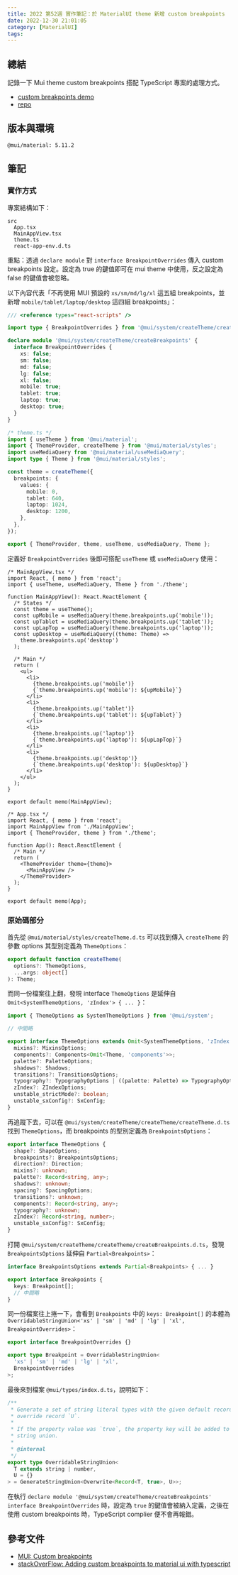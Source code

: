 ```yaml
---
title: 2022 第52週 實作筆記：於 MaterialUI theme 新增 custom breakpoints
date: 2022-12-30 21:01:05
category: [MaterialUI]
tags:
---
```


## 總結

記錄一下 Mui theme custom breakpoints 搭配 TypeScript 專案的處理方式。

- [custom breakpoints demo](https://tzynwang.github.io/mui-custom-breakpoints/)
- [repo](https://github.com/tzynwang/mui-custom-breakpoints/tree/main/src)

## 版本與環境

```text
@mui/material: 5.11.2
```

## 筆記

### 實作方式

專案結構如下：

```text
src
  App.tsx
  MainAppView.tsx
  theme.ts
  react-app-env.d.ts
```

重點：透過 `declare module` 對 `interface BreakpointOverrides` 傳入 custom breakpoints 設定。設定為 true 的鍵值即可在 mui theme 中使用，反之設定為 false 的鍵值會被忽略。

以下內容代表「不再使用 MUI 預設的 `xs/sm/md/lg/xl` 這五組 breakpoints，並新增 `mobile/tablet/laptop/desktop` 這四組 breakpoints」：

```ts
/// <reference types="react-scripts" />

import type { BreakpointOverrides } from '@mui/system/createTheme/createBreakpoints';

declare module '@mui/system/createTheme/createBreakpoints' {
  interface BreakpointOverrides {
    xs: false;
    sm: false;
    md: false;
    lg: false;
    xl: false;
    mobile: true;
    tablet: true;
    laptop: true;
    desktop: true;
  }
}
```

```ts
/* theme.ts */
import { useTheme } from '@mui/material';
import { ThemeProvider, createTheme } from '@mui/material/styles';
import useMediaQuery from '@mui/material/useMediaQuery';
import type { Theme } from '@mui/material/styles';

const theme = createTheme({
  breakpoints: {
    values: {
      mobile: 0,
      tablet: 640,
      laptop: 1024,
      desktop: 1200,
    },
  },
});

export { ThemeProvider, theme, useTheme, useMediaQuery, Theme };
```

定義好 `BreakpointOverrides` 後即可搭配 `useTheme` 或 `useMediaQuery` 使用：

```tsx
/* MainAppView.tsx */
import React, { memo } from 'react';
import { useTheme, useMediaQuery, Theme } from './theme';

function MainAppView(): React.ReactElement {
  /* States */
  const theme = useTheme();
  const upMobile = useMediaQuery(theme.breakpoints.up('mobile'));
  const upTablet = useMediaQuery(theme.breakpoints.up('tablet'));
  const upLapTop = useMediaQuery(theme.breakpoints.up('laptop'));
  const upDesktop = useMediaQuery((theme: Theme) =>
    theme.breakpoints.up('desktop')
  );

  /* Main */
  return (
    <ul>
      <li>
        {theme.breakpoints.up('mobile')}
        {`theme.breakpoints.up('mobile'): ${upMobile}`}
      </li>
      <li>
        {theme.breakpoints.up('tablet')}
        {`theme.breakpoints.up('tablet'): ${upTablet}`}
      </li>
      <li>
        {theme.breakpoints.up('laptop')}
        {`theme.breakpoints.up('laptop'): ${upLapTop}`}
      </li>
      <li>
        {theme.breakpoints.up('desktop')}
        {`theme.breakpoints.up('desktop'): ${upDesktop}`}
      </li>
    </ul>
  );
}

export default memo(MainAppView);
```

```tsx
/* App.tsx */
import React, { memo } from 'react';
import MainAppView from './MainAppView';
import { ThemeProvider, theme } from './theme';

function App(): React.ReactElement {
  /* Main */
  return (
    <ThemeProvider theme={theme}>
      <MainAppView />
    </ThemeProvider>
  );
}

export default memo(App);
```

### 原始碼部分

首先從 `@mui/material/styles/createTheme.d.ts` 可以找到傳入 `createTheme` 的參數 options 其型別定義為 `ThemeOptions`：

```ts
export default function createTheme(
  options?: ThemeOptions,
  ...args: object[]
): Theme;
```

而同一份檔案往上翻，發現 interface `ThemeOptions` 是延伸自 `Omit<SystemThemeOptions, 'zIndex'> { ... }`：

```ts
import { ThemeOptions as SystemThemeOptions } from '@mui/system';

// 中間略

export interface ThemeOptions extends Omit<SystemThemeOptions, 'zIndex'> {
  mixins?: MixinsOptions;
  components?: Components<Omit<Theme, 'components'>>;
  palette?: PaletteOptions;
  shadows?: Shadows;
  transitions?: TransitionsOptions;
  typography?: TypographyOptions | ((palette: Palette) => TypographyOptions);
  zIndex?: ZIndexOptions;
  unstable_strictMode?: boolean;
  unstable_sxConfig?: SxConfig;
}
```

再追蹤下去，可以在 `@mui/system/createTheme/createTheme/createTheme.d.ts` 找到 `ThemeOptions`，而 breakpoints 的型別定義為 `BreakpointsOptions`：

```ts
export interface ThemeOptions {
  shape?: ShapeOptions;
  breakpoints?: BreakpointsOptions;
  direction?: Direction;
  mixins?: unknown;
  palette?: Record<string, any>;
  shadows?: unknown;
  spacing?: SpacingOptions;
  transitions?: unknown;
  components?: Record<string, any>;
  typography?: unknown;
  zIndex?: Record<string, number>;
  unstable_sxConfig?: SxConfig;
}
```

打開 `@mui/system/createTheme/createTheme/createBreakpoints.d.ts`，發現 `BreakpointsOptions` 延伸自 `Partial<Breakpoints>`：

```ts
interface BreakpointsOptions extends Partial<Breakpoints> { ... }

export interface Breakpoints {
  keys: Breakpoint[];
  // 中間略
}
```

同一份檔案往上捲一下，會看到 `Breakpoints` 中的 `keys: Breakpoint[]` 的本體為 `OverridableStringUnion<'xs' | 'sm' | 'md' | 'lg' | 'xl', BreakpointOverrides>`：

```ts
export interface BreakpointOverrides {}

export type Breakpoint = OverridableStringUnion<
  'xs' | 'sm' | 'md' | 'lg' | 'xl',
  BreakpointOverrides
>;
```

最後來到檔案 `@mui/types/index.d.ts`，說明如下：

```ts
/**
 * Generate a set of string literal types with the given default record `T` and
 * override record `U`.
 *
 * If the property value was `true`, the property key will be added to the
 * string union.
 *
 * @internal
 */
export type OverridableStringUnion<
  T extends string | number,
  U = {}
> = GenerateStringUnion<Overwrite<Record<T, true>, U>>;
```

在執行 `declare module '@mui/system/createTheme/createBreakpoints' interface BreakpointOverrides` 時，設定為 `true` 的鍵值會被納入定義，之後在使用 custom breakpoints 時，TypeScript complier 便不會再報錯。

## 參考文件

- [MUI: Custom breakpoints](https://mui.com/material-ui/customization/breakpoints/#custom-breakpoints)
- [stackOverFlow: Adding custom breakpoints to material ui with typescript](https://stackoverflow.com/questions/61925965/adding-custom-breakpoints-to-material-ui-with-typescript)
